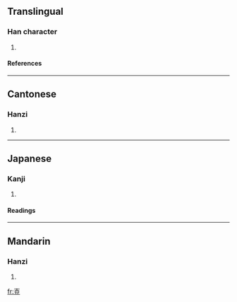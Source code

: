 ==Translingual==
===Han character===
{{Han char|rn=33|rad=士|as=06|sn=9|four=4010<sub>8</sub>|canj=土口廿 (GRT)|ids=⿱[[十]][[豆]], ⿻[[士]][[豆]]}}
# {{defn|Han|sort=士06}}
====References====
{{Han ref|kx=0243.050|dkj=05649|dj=0483.110|hdz=10439.060|uh=58F4|ud=22772|bh=CE5F|bd=52831}}
----

==Cantonese==
===Hanzi===
{{yue-hanzi|jyut=|y=syu6}}
# {{defn|Cantonese}}
----
==Japanese==
===Kanji===
{{ja-kanji|grade=|rs=士06}}
# {{defn|Japanese}} 
====Readings====
{{ja-readings|on=[[ちゅう]] (chu)|kun=[[たてる]] (tateru)}}
----

==Mandarin==
===Hanzi===
{{cmn-hanzi|pin=[[yì]] (yi4), [[zhǔ]] (zhu3)|wg=i<sup>4</sup>, chu<sup>3</sup>}}
# {{defn|Mandarin}}

[[fr:壴]]